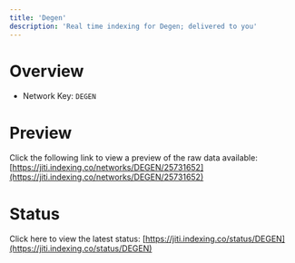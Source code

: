 ```yaml
---
title: 'Degen'
description: 'Real time indexing for Degen; delivered to you'
---
```


# Overview
- Network Key: `DEGEN`

# Preview
Click the following link to view a preview of the raw data available: [https://jiti.indexing.co/networks/DEGEN/25731652](https://jiti.indexing.co/networks/DEGEN/25731652)

# Status
Click here to view the latest status: [https://jiti.indexing.co/status/DEGEN](https://jiti.indexing.co/status/DEGEN)
